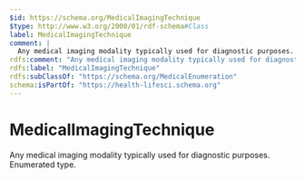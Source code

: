 ```yaml
---
$id: https://schema.org/MedicalImagingTechnique
$type: http://www.w3.org/2000/01/rdf-schema#Class
label: MedicalImagingTechnique
comment: |
  Any medical imaging modality typically used for diagnostic purposes. Enumerated type.
rdfs:comment: "Any medical imaging modality typically used for diagnostic purposes. Enumerated type."
rdfs:label: "MedicalImagingTechnique"
rdfs:subClassOf: "https://schema.org/MedicalEnumeration"
schema:isPartOf: "https://health-lifesci.schema.org"
---
```


# MedicalImagingTechnique

Any medical imaging modality typically used for diagnostic purposes. Enumerated type.

